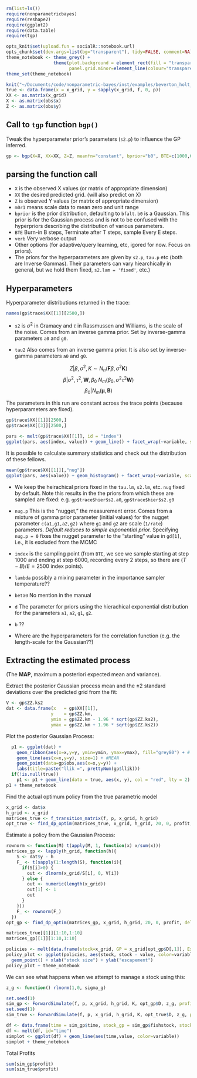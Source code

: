 

``` r
rm(list=ls())   
require(nonparametricbayes)
require(reshape2)
require(ggplot2)
require(data.table)
require(tgp)
```

```r
opts_knit$set(upload.fun = socialR::notebook.url)
opts_chunk$set(dev.args=list(bg="transparent"), tidy=FALSE, comment=NA)
theme_notebook <- theme_grey() + 
                  theme(plot.background = element_rect(fill = "transparent",colour = NA),
                        panel.grid.minor=element_line(colour="transparent"))
theme_set(theme_notebook)
```


```r
knit("~/Documents/code/nonparametric-bayes/inst/examples/beverton_holt_data.Rmd")
true <- data.frame(x = x_grid, y = sapply(x_grid, f, 0, p))
XX <- as.matrix(x_grid)
X <- as.matrix(obs$x)
Z <- as.matrix(obs$y)
```



## Call to `tgp` function `bgp()`

Tweak the hyperparameter prior's parameters (`s2.p`) to influence the GP inferred.  

```r
gp <- bgp(X=X, XX=XX, Z=Z, meanfn="constant", bprior="b0", BTE=c(1000,6000,2), m0r1=TRUE, verb=4, corr="exp", trace=TRUE, s2.p=c(5,10), tau2.p=c(5,10), s2.lam="fixed", tau2.lam="fixed")
```

## parsing the function call

* `X` is the observed X values (or matrix of appropriate dimension)
* `XX` the desired predicted grid. (will also predict on X)
* `Z` is observed Y values (or matrix of appropriate dimension)
* `m0r1` means scale data to mean zero and unit range
* `bprior` is the prior distribution, defaulting to `bfalt`. `b0` is a Gaussian.  This prior is for the Gaussian process and is not to be confused with the hyperpriors describing the distribution of various parameters.
* `BTE` Burn-in B steps, Terminate after T steps, sample Every E steps. 
* `verb` Very verbose output
* Other options (for adaptive/query learning, etc, igored for now.  Focus on priors).  
* The priors for the hyperparameters are given by `s2.p`, `tau.p` etc (both are Inverse Gammas).  Their parameters can vary hiearchically in general, but we hold them fixed, `s2.lam = 'fixed'`, etc.)

## Hyperparameters

Hyperparameter distributions returned in the trace:

```r
names(gp$trace$XX[[1]][2500,])
```

* `s2` is $\sigma^2$ in Gramacy and $\tau$ in Rassmussen and Williams, is the scale of the noise. Comes from an inverse gamma prior.  Set by inverse-gamma parameters `a0` and `g0`.  

* `tau2` Also comes from an inverse gamma prior. It is also set by inverse-gamma parameters `a0` and `g0`.  

$$Z | \beta, \sigma^2, K \sim N_n(\mathbf{F} \beta, \sigma^2 \mathbf{K}) $$
$$ \beta | \sigma^2, \tau^2, \mathbf{W}, \beta_0 ~ N_m(\beta_0, \sigma^2 \tau^2 \mathbf{W} )  $$
$$\beta_0 | N_m(\mathbf{\mu}, \mathbf{B})$$

The parameters in this run are constant across the trace points (because hyperparameters are fixed).  

```r
gp$trace$XX[[1]][2500,]
gp$trace$XX[[3]][2500,]
```


```r
pars <- melt(gp$trace$XX[[1]], id = "index")
ggplot(pars, aes(index, value)) + geom_line() + facet_wrap(~variable, scales="free_y")
````

It is possible to calculate summary statistics and check out the distribution of these fellows.  

```r
mean(gp$trace$XX[[1]][,"nug"])
ggplot(pars, aes(value)) + geom_histogram() + facet_wrap(~variable, scales="free")
```

* We keep the heirachical priors fixed in the `tau.lm`, `s2.lm`, etc. `nug` fixed by default.  Note this results in the the priors from which these are sampled are fixed: e.g. `gp$trace$hier$s2.a0`, `gp$trace$hier$s2.g0`

* `nug.p` This is the "nugget," the measurement error.  Comes from a mixture of gamma prior parameter (initial values) for the nugget parameter `c(a1,g1,a2,g2)` where `g1` and `g2` are scale (`1/rate`) parameters. _Default reduces to simple exponential prior._ Specifying `nug.p = 0` fixes the nugget parameter to the "starting" value in `gd[1]`, i.e., it is excluded from the MCMC


* `index` is the sampling point (from `BTE`, we see we sample starting at step 1000 and ending at step 6000, recording every 2 steps, so there are $(T-B)/E = 2500$ index points).  
* `lambda` possibly a mixing parameter in the importance sampler temperature??
* `beta0` No mention in the manual
* `d` The parameter for priors using the hierachical exponential distribution for the parameters `a1`, `a2`, `g1`, `g2`.  
* `b` ??

* Where are the hyperparameters for the correlation function (e.g. the length-scale for the Gaussian??)  


## Extracting the estimated process 

(The **MAP**, maximum a posteriori expected mean and variance).

Extract the posterior Gaussian process mean and the $\pm 2$ standard deviations over the predicted grid from the fit:

```r
V <- gp$ZZ.ks2
dat <- data.frame(x   = gp$XX[[1]], 
                 y    = gp$ZZ.km, 
                 ymin = gp$ZZ.km - 1.96 * sqrt(gp$ZZ.ks2), 
                 ymax = gp$ZZ.km + 1.96 * sqrt(gp$ZZ.ks2))
```

Plot the posterior Gaussian Process:

```r
  p1 <- ggplot(dat) +
    geom_ribbon(aes(x=x,y=y, ymin=ymin, ymax=ymax), fill="grey80") + # Var
    geom_line(aes(x=x,y=y), size=1) + #MEAN
    geom_point(data=gp$obs,aes(x=x,y=y)) + 
    labs(title=paste("llik =", prettyNum(gp$llik)))
  if(!is.null(true))
    p1 <- p1 + geom_line(data = true, aes(x, y), col = "red", lty = 2) 
p1 + theme_notebook
```



Find the actual optimum policy from the true parametric model

```r
x_grid <- dat$x
h_grid <- x_grid
matrices_true <- f_transition_matrix(f, p, x_grid, h_grid)
opt_true <- find_dp_optim(matrices_true, x_grid, h_grid, 20, 0, profit, delta=.01)
```


Estimate a policy from the Gaussian Process:

```r
rownorm <- function(M) t(apply(M, 1, function(x) x/sum(x)))
matrices_gp <- lapply(h_grid, function(h){
    S <- dat$y - h
    F_ <- t(sapply(1:length(S), function(i){
      if(S[i]>0) {
        out <- dlnorm(x_grid/S[i], 0, V[i])
      } else {
        out <- numeric(length(x_grid))
        out[1] <- 1
        out
      }
    }))
    F_ <- rownorm(F_)
  })
opt_gp <- find_dp_optim(matrices_gp, x_grid, h_grid, 20, 0, profit, delta=.01)
```


```r
matrices_true[[1]][1:10,1:10]
matrices_gp[[1]][1:10,1:10]

```


```r
policies <- melt(data.frame(stock=x_grid, GP = x_grid[opt_gp$D[,1]], Exact = x_grid[opt_true$D[,1]]), id="stock")
policy_plot <- ggplot(policies, aes(stock, stock - value, color=variable)) +
  geom_point() + xlab("stock size") + ylab("escapement") 
policy_plot + theme_notebook
```

We can see what happens when we attempt to manage a stock using this:

``` r
z_g <- function() rlnorm(1,0, sigma_g)
````

``` r
set.seed(1)
sim_gp <- ForwardSimulate(f, p, x_grid, h_grid, K, opt_gp$D, z_g, profit=profit)
set.seed(1)
sim_true <- ForwardSimulate(f, p, x_grid, h_grid, K, opt_true$D, z_g, profit=profit)
````

``` r
df <- data.frame(time = sim_gp$time, stock_gp = sim_gp$fishstock, stock_true = sim_true$fishstock, harvest_gp = sim_gp$harvest, havest_true = sim_true$harvest)
df <- melt(df, id="time")
simplot <- ggplot(df) + geom_line(aes(time,value, color=variable))
simplot + theme_notebook
````

Total Profits

```r
sum(sim_gp$profit)
sum(sim_true$profit)
```




